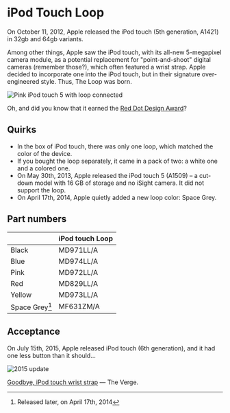 # iPod Touch Loop

On October 11, 2012, Apple released the iPod touch (5th generation, A1421) in 32gb and 64gb variants.

Among other things, Apple saw the iPod touch, with its all-new 5-megapixel camera module, as a potential replacement for "point-and-shoot" digital cameras (remember those?), which often featured a wrist strap. Apple decided to incorporate one into the iPod touch, but in their signature over-engineered style. Thus, The Loop was born.

![Pink iPod touch 5 with loop connected](/assets/2012_loop.webp)

Oh, and did you know that it earned the [Red Dot Design Award](https://www.red-dot.org/project/ipod-touch-loop-7740)?

## Quirks

- In the box of iPod touch, there was only one loop, which matched the color of the device.
- If you bought the loop separately, it came in a pack of two: a white one and a colored one.
- On May 30th, 2013, Apple released the iPod touch 5 (A1509) – a cut-down model with 16 GB of storage and no iSight camera. It did not support the loop.
- On April 17th, 2014, Apple quietly added a new loop color: Space Grey.

## Part numbers

|                | iPod touch Loop |
| -------------- | --------------- |
| Black          | MD971LL/A       |
| Blue           | MD974LL/A       |
| Pink           | MD972LL/A       |
| Red            | MD829LL/A       |
| Yellow         | MD973LL/A       |
| Space Grey[^1] | MF631ZM/A       |

[^1]: Released later, on April 17th, 2014

## Acceptance

On July 15th, 2015, Apple released iPod touch (6th generation), and it had one less button than it should...

![2015 update](/assets/2012_ipod.webp)

[Goodbye, iPod touch wrist strap](https://www.theverge.com/2015/7/15/8970423/ipod-touch-loop-design-over) — The Verge.
